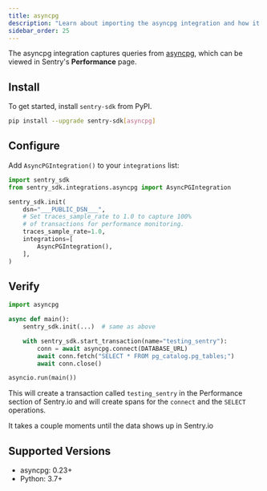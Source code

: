 ```yaml
---
title: asyncpg
description: "Learn about importing the asyncpg integration and how it captures queries from asyncpg."
sidebar_order: 25
---
```


The asyncpg integration captures queries from
[asyncpg](https://github.com/MagicStack/asyncpg), which can be viewed in Sentry's **Performance** page.

## Install

To get started, install `sentry-sdk` from PyPI.

```bash
pip install --upgrade sentry-sdk[asyncpg]
```

## Configure

Add `AsyncPGIntegration()` to your `integrations` list:

<SignInNote />

```python
import sentry_sdk
from sentry_sdk.integrations.asyncpg import AsyncPGIntegration

sentry_sdk.init(
    dsn="___PUBLIC_DSN___",
    # Set traces_sample_rate to 1.0 to capture 100%
    # of transactions for performance monitoring.
    traces_sample_rate=1.0,
    integrations=[
        AsyncPGIntegration(),
    ],
)
```

## Verify

```python
import asyncpg

async def main():
    sentry_sdk.init(...)  # same as above

    with sentry_sdk.start_transaction(name="testing_sentry"):
        conn = await asyncpg.connect(DATABASE_URL)
        await conn.fetch("SELECT * FROM pg_catalog.pg_tables;")
        await conn.close()

asyncio.run(main())
```

This will create a transaction called `testing_sentry` in the Performance section of Sentry.io and will create spans for the `connect` and the `SELECT` operations.

It takes a couple moments until the data shows up in Sentry.io

## Supported Versions

- asyncpg: 0.23+
- Python: 3.7+

